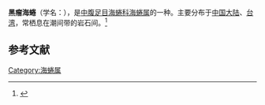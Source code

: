 {{Speciesbox
| name = 黑瘤海蜷
| image = 
| image_width = 
| genus = Batillaria
| species = sordida
| authority = (Gmelin, 1791)
}}
'''黑瘤海蜷'''（学名：''{{lang|la|Batillaria sordida}}''），是[[中腹足目|中腹足目]][[海蜷科|海蜷科]][[海蜷属|海蜷属]]的一种。主要分布于[[中国大陆|中国大陆]]、[[台湾|台湾]]，常栖息在潮间带的岩石间。<ref>{{cite web|url=http://shell.sinica.edu.tw/chinese/shellbase_detail.php?science_no=417|title=国际贝库：黑瘤海蜷|publisher=台湾贝类资料库|accessdate=2009-08-11|archive-date=2016-03-04|archive-url=https://web.archive.org/web/20160304105252/http://shell.sinica.edu.tw/chinese/shellbase_detail.php?science_no=417|dead-url=no}}</ref>

== 参考文献 ==
{{reflist}}
{{Taxonbar|from=Q4869280}}

[[Category:海蜷属|Category:海蜷属]]